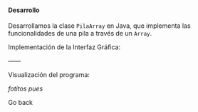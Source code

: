 
<WeekLayout h1_title='Pilas' main_id='#logic-parser'>
  <Dialog title='Ejercicio 1'>
    Realice un programa para ingresar, eliminar y mostrar elementos de una Pila.
    - El botón Ingresar Elemento permitirá el ingreso  de un elemento de la Pila (Push).
    - El botón Eliminar Elemento permitirá eliminar un elemento de la Pila (Pop).
    - El botón Mostrar Elementos presentará un JOptionPane con los elementos de la Pila.
    - El botón Vaciar cola eliminará todos los elementos de la Pila, dejándola vacía.
  </Dialog>

   #### Desarrollo

  Desarrollamos la clase `PilaArray` en Java, que implementa las funcionalidades de una pila a través de un `Array`.

  <Snippet file='stacks/PilaArray.java'/>

  Implementación de la Interfaz Gráfica:

  <Snippet file='stacks/StackDialogGUI.java'/>

  ——

  Visualización del programa:

  *fotitos pues*

  <Link back>Go back</Link>

</WeekLayout>
